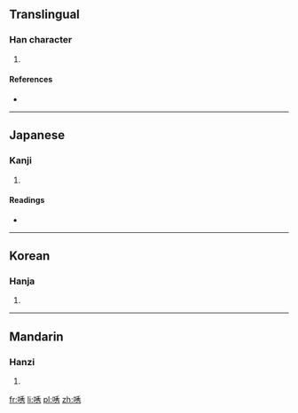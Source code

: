 ==Translingual==

===Han character===
{{Han char|rn=30|rad=口|as=07|sn=10|four=|canj=口竹木尸 (RHDS)|ids=⿰[[口]][[秀]]}}

# {{defn|Han|sort=口07}}

====References====
* {{Han ref|kx=0191.230|dkj=03689|dj=0410.230|hdz=10630.190|uh=5500|ud=21760}}

----

==Japanese==

===Kanji===
{{ja-kanji|grade=|rs=口07}}

# {{defn|lang=ja|sort=口07}}

====Readings====
* {{ja-readings|on=[[いう]] (iu)|kun=[[さそおう]] (sasoou)}}

----

==Korean==

===Hanja===
{{ko-hanja|hangeul=유|rv=yu|mr=yu}}

# {{defn|lang=ko|sort=口07}}

----

==Mandarin==

===Hanzi===
{{cmn-hanzi|pin=[[bei]] ([[bei5]]), [[yǒu]] ([[you3]])|wg=pei<sup>5</sup>, yu<sup>3</sup>}}

# {{defn|lang=cmn|sort=口07}}

[[fr:唀]]
[[li:唀]]
[[pl:唀]]
[[zh:唀]]